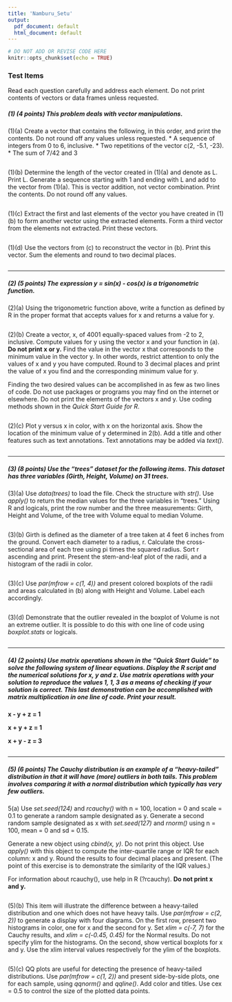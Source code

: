 ```yaml
---
title: 'Namburu_Setu'
output:
  pdf_document: default
  html_document: default
---
```


```r
# DO NOT ADD OR REVISE CODE HERE
knitr::opts_chunk$set(echo = TRUE)
```


### Test Items

Read each question carefully and address each element.  Do not print contents of vectors or data frames unless requested.

##### (1) (4 points) This problem deals with vector manipulations.

(1)(a)  Create a vector that contains the following, in this order, and print the contents.  Do not round off any values unless requested.
* A sequence of integers from 0 to 6, inclusive.
* Two repetitions of the vector c(2, -5.1, -23).
* The sum of 7/42 and 3

```r
 


```

(1)(b)  Determine the length of the vector created in (1)(a) and denote as L. Print L. Generate a sequence starting with 1 and ending with L and add to the vector from (1)(a). This is vector addition, not vector combination.  Print the contents.  Do not round off any values.

```r



```

(1)(c) Extract the first and last elements of the vector you have created in (1)(b) to form another vector using the extracted elements. Form a third vector from the elements not extracted. Print these vectors.

```r



```

(1)(d) Use the vectors from (c) to reconstruct the vector in (b). Print this vector. Sum the elements and round to two decimal places.

```r



```

-----

##### (2) (5 points) The expression y = sin(x) - cos(x) is a trigonometric function.

(2)(a) Using the trigonometric function above, write a function as defined by R in the proper format that accepts values for x and returns a value for y.

```r



```

(2)(b) Create a vector, x, of 4001 equally-spaced values from -2 to 2, inclusive. Compute values for y using the vector x and your function in (a).  **Do not print x or y.**  Find the value in the vector x that corresponds to the minimum value in the vector y. In other words, restrict attention to only the values of x and y you have computed. Round to 3 decimal places and print the value of x you find and the corresponding minimum value for y.

Finding the two desired values can be accomplished in as few as two lines of code.  Do not use packages or programs you may find on the internet or elsewhere. Do not print the elements of the vectors x and y. Use coding methods shown in the *Quick Start Guide for R*.

```r



```

(2)(c) Plot y versus x in color, with x on the horizontal axis. Show the location of the minimum value of y determined in 2(b).  Add a title and other features such as text annotations. Text annotations may be added via *text()*.

```r



```

-----

##### (3) (8 points) Use the "trees" dataset for the following items. This dataset has three variables (Girth, Height, Volume) on 31 trees.

(3)(a) Use *data(trees)* to load the file.  Check the structure with *str()*. Use *apply()* to return the median values for the three variables in "trees." Using R and logicals, print the row number and the three measurements: Girth, Height and Volume, of the tree with Volume equal to median Volume.

```r



```

(3)(b) Girth is defined as the diameter of a tree taken at 4 feet 6 inches from the ground. Convert each diameter to a radius, r. Calculate the cross-sectional area of each tree using pi times the squared radius. Sort r ascending and print. Present the stem-and-leaf plot of the radii, and a histogram of the radii in color. 

```r



```

(3)(c) Use *par(mfrow = c(1, 4))* and present colored boxplots of the radii and areas calculated in (b) along with Height and Volume. Label each accordingly.

```r



```

(3)(d) Demonstrate that the outlier revealed in the boxplot of Volume is not an extreme outlier.  It is possible to do this with one line of code using *boxplot.stats* or logicals.

```r



```

-----

##### (4) (2 points) Use matrix operations shown in the "Quick Start Guide" to solve the following system of linear equations. Display the R script and the numerical solutions for x, y and z. Use matrix operations with your solution to reproduce the values 1, 1, 3 as a means of checking if your solution is correct.  This last demonstration can be accomplished with matrix multiplication in one line of code. Print your result.  

**x - y + z = 1**

**x + y + z = 1**

**x + y - z = 3**

```r



```

-----

##### (5) (6 points) The Cauchy distribution is an example of a "heavy-tailed" distribution in that it will have (more) outliers in both tails.  This problem involves comparing it with a normal distribution which typically has very few outliers.  

5(a) Use *set.seed(124)* and *rcauchy()* with n = 100, location = 0 and scale = 0.1 to generate a random sample designated as y.  Generate a second random sample designated as x with *set.seed(127)* and *rnorm()* using n = 100, mean = 0 and sd = 0.15.  

Generate a new object using *cbind(x, y)*. Do not print this object.  Use *apply()* with this object to compute the inter-quartile range or IQR for each column:  x and y.  Round the results to four decimal places and present.  (The point of this exercise is to demonstrate the similarity of the IQR values.)

For information about rcauchy(), use help in R (?rcauchy).  **Do not print x and y.**

```r



```

(5)(b) This item will illustrate the difference between a heavy-tailed distribution and one which does not have heavy tails.  Use *par(mfrow = c(2, 2))* to generate a display with four diagrams. On the first row, present two histograms in color, one for x and the second for y. Set *xlim = c(-7, 7)* for the Cauchy results, and *xlim = c(-0.45, 0.45)* for the Normal results.  Do not specify ylim for the histograms.  On the second, show vertical boxplots for x and y.  Use the xlim interval values respectively for the ylim of the boxplots.  

```r



```

(5)(c) QQ plots are useful for detecting the presence of heavy-tailed distributions. Use *par(mfrow = c(1, 2))* and present side-by-side plots, one for each sample, using *qqnorm()* and *qqline()*.  Add color and titles. Use cex = 0.5 to control the size of the plotted data points.

```r



```